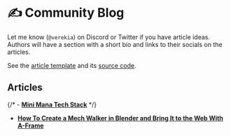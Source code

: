 
# ✍️ Community Blog

Let me know (`@verekia`) on Discord or Twitter if you have article ideas. Authors will have a section with a short bio and links to their socials on the articles.

See the [article template](/blog/template) and its [source code](https://github.com/verekia/webgamedev/blob/main/src/pages/blog/template.mdx).

## Articles

{/* - <R3FLogo /> [**Mini Mana Tech Stack**](/blog/minimana-tech-stack) */}

- <AframeLogo /> [**How To Create a Mech Walker in Blender and Bring It to the Web With
  A-Frame**](/blog/blender-aframe-mech-walker)
